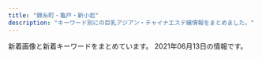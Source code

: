```yaml
---
title: "錦糸町・亀戸・新小岩"
description: "キーワード別にの巨乳アジアン・チャイナエステ嬢情報をまとめました。"
---
```


新着画像と新着キーワードをまとめています。
2021年06月13日の情報です。

<DmmAffiliateIns />
<KeywordTable
  shops={
    [
    {
        "station": "JR\u9326\u7cf8\u753a\u99c5\u5357\u53e3",
        "name": "\u3042\u308f\u308f",
        "keywords": {
            "88": 24,
            "85": 24,
            "86": 12,
            "87": 48,
            "\u30bb\u30af\u30b7\u30fc": 10,
            "D": 96,
            "C": 12
        },
        "url": "https://awa-akasuri.jp/",
        "img_links": [
            "https://awa-akasuri.jp/wp-content/uploads/2020/01/mai1_1.jpg",
            "https://awa-akasuri.jp/wp-content/uploads/2020/09/1_pc.png",
            "https://awa-akasuri.jp/wp-content/uploads/2020/01/yuki26.png",
            "https://awa-akasuri.jp/wp-content/uploads/2020/09/1_sp.png",
            "https://awa-akasuri.jp/wp-content/uploads/2020/01/yumi22.png",
            "https://awa-akasuri.jp/wp-content/uploads/2020/01/rika24_1.png",
            "https://awa-akasuri.jp/wp-content/uploads/2020/09/awawa400x400-270x174.png",
            "https://awa-akasuri.jp/wp-content/uploads/2020/01/tomo25.png",
            "https://awa-akasuri.jp/wp-content/uploads/2020/09/3_pc.png",
            "https://awa-akasuri.jp/wp-content/uploads/2020/09/2_sp.png",
            "https://awa-akasuri.jp/wp-content/uploads/2020/09/awawa400x400.png",
            "https://awa-akasuri.jp/wp-content/uploads/2020/01/aya22.png",
            "https://awa-akasuri.jp/wp-content/uploads/2020/09/5_pc.png",
            "https://awa-akasuri.jp/wp-content/uploads/2020/09/sora.png",
            "https://awa-akasuri.jp/wp-content/uploads/2020/01/mika21.png",
            "https://awa-akasuri.jp/wp-content/uploads/2020/01/kokomi_1.jpg",
            "https://awa-akasuri.jp/wp-content/uploads/2020/09/4_pc.png",
            "https://awa-akasuri.jp/wp-content/uploads/2020/09/2_pc.png",
            "https://awa-akasuri.jp/wp-content/uploads/2020/09/movie.png"
        ]
    },
    {
        "name": "\u30cf\u30ca",
        "station": "JR\u65b0\u5c0f\u5ca9\u99c5\u5357\u53e3",
        "keywords": {
            "C": 11,
            "85": 1
        },
        "img_links": [
            "http://rettryout.xyz/uploads/210601/1-210601142SNb.jpg",
            "http://rettryout.xyz/uploads/210605/1-210605154440Z8.jpg",
            "http://rettryout.xyz/images/top-sp.png",
            "http://rettryout.xyz/uploads/210602/1-2106021J019609.jpg",
            "http://rettryout.xyz/uploads/181218/1-1Q21R10G3C3.png",
            "http://rettryout.xyz/uploads/210601/1-2106011543122X.jpg",
            "http://rettryout.xyz/uploads/210601/1-21060114292J51.jpg",
            "http://rettryout.xyz/uploads/210601/1-210601154925960.jpg",
            "http://rettryout.xyz/images/end.png",
            "http://rettryout.xyz/uploads/181218/1-1Q21R10649544.png",
            "http://rettryout.xyz/uploads/210601/1-210601154226451.jpg",
            "http://rettryout.xyz/uploads/181218/1-1Q21R106025N.png",
            "http://rettryout.xyz/uploads/210605/1-210605154451934.jpg",
            "http://rettryout.xyz/uploads/181218/1-1Q21R10626151.png"
        ],
        "url": "http://rettryout.xyz/"
    },
    {
        "url": "http://miyabi-aroma.xyz/",
        "img_links": [
            "http://miyabi-aroma.xyz/images/nav/nav-staff.jpg",
            "http://miyabi-aroma.xyz/images/staff/3/yaya2.jpg",
            "http://miyabi-aroma.xyz/images/staff/3/yami.jpg",
            "http://miyabi-aroma.xyz/images/nav/nav-job.jpg",
            "http://miyabi-aroma.xyz/images/staff/3/kiki2.jpg",
            "http://miyabi-aroma.xyz/images/shishu/se2.jpg",
            "http://miyabi-aroma.xyz/images/index-rose_13.png",
            "http://miyabi-aroma.xyz/images/shishu/se1.jpg",
            "http://miyabi-aroma.xyz/images/staff/3/yaya1.jpg",
            "http://miyabi-aroma.xyz/images/staff/3/miya2.jpg",
            "http://miyabi-aroma.xyz/images/staff/3/kiki.jpg",
            "http://miyabi-aroma.xyz/images/staff/3/rina.jpg",
            "http://miyabi-aroma.xyz/images/staff/3/miya.jpg",
            "http://miyabi-aroma.xyz/images/index-rose_04.png",
            "http://miyabi-aroma.xyz/images/nav/nav-info.jpg",
            "http://miyabi-aroma.xyz/images/3/2.jpg",
            "http://miyabi-aroma.xyz/images/staff/3/ami2.jpg",
            "http://miyabi-aroma.xyz/images/index-rose_09.png",
            "http://miyabi-aroma.xyz/images/11.png",
            "http://miyabi-aroma.xyz/images/staff/3/rina2.jpg",
            "http://miyabi-aroma.xyz/images/index-rose_02.png",
            "http://miyabi-aroma.xyz/images/1801706901.jpg",
            "http://miyabi-aroma.xyz/images/staff/3/ami.jpg",
            "http://miyabi-aroma.xyz/images/nav/nav-sys.jpg",
            "http://miyabi-aroma.xyz/images/index-rose_07.png",
            "http://miyabi-aroma.xyz/images/3/1.jpg"
        ],
        "keywords": {
            "C": 7
        },
        "station": "JR\u4e80\u6238\u99c5\u6771\u53e3",
        "name": "\u685c"
    },
    {
        "img_links": [
            "https://doraimon.tyo.cm/images/link.jpg",
            "https://doraimon.tyo.cm/photos/sites/32/2021/03/2021032507045669.jpg",
            "https://doraimon.tyo.cm/images/staff_line.jpg",
            "https://doraimon.tyo.cm/photos/sites/32/2021/03/2021030207305994.jpg",
            "https://doraimon.tyo.cm/images/mobile.jpg",
            "https://doraimon.tyo.cm/photos/sites/32/2021/03/2021030207304993.jpg",
            "https://doraimon.tyo.cm/images/top.jpg",
            "https://doraimon.tyo.cm/photos/sites/32/2021/05/2021052303124736.jpg",
            "https://doraimon.tyo.cm/photos/sites/32/2021/06/2021061202563259.jpg",
            "https://doraimon.tyo.cm/images/s_face.jpg",
            "https://doraimon.tyo.cm/photos/sites/32/2021/03/2021030207304862.jpg",
            "https://doraimon.tyo.cm/photos/sites/32/2021/03/202103120651532.jpg",
            "https://doraimon.tyo.cm/photos/sites/32/2021/05/2021051104372699.jpg",
            "https://doraimon.tyo.cm/photos/sites/32/2021/04/202104070649510.jpg",
            "https://doraimon.tyo.cm/photos/sites/32/2021/05/2021051407405290.jpg",
            "https://doraimon.tyo.cm/photos/sites/32/2021/03/2021032301301384.jpg",
            "https://doraimon.tyo.cm/images/s_news.jpg",
            "https://doraimon.tyo.cm/photos/sites/32/2021/04/202104280419564.jpg",
            "https://doraimon.tyo.cm/photos/sites/32/2021/03/2021030207310114.jpg",
            "https://doraimon.tyo.cm/photos/sites/32/2021/03/2021031206553637.jpg"
        ],
        "keywords": {
            "88": 2,
            "D": 10,
            "87": 2,
            "E": 4,
            "86": 3,
            "85": 4,
            "83": 3
        },
        "url": "https://doraimon.tyo.cm/",
        "name": "\u30c9\u30e9\u3048\u3082\u3093",
        "station": "JR\u4e80\u6238\u99c5\u5317\u53e3"
    },
    {
        "keywords": {},
        "station": "JR\u4e80\u6238\u99c5\u6771\u53e3",
        "name": "Remoon",
        "img_links": [
            "http://yousei.xyz/images/r2.jpg",
            "http://yousei.xyz/images/g5.jpg",
            "http://yousei.xyz/images/g4.jpg",
            "http://yousei.xyz/images/recuit.jpg",
            "http://yousei.xyz/images/r1.jpg",
            "http://yousei.xyz/images/r3.jpg",
            "http://yousei.xyz/images/mob.png",
            "http://yousei.xyz/images/g2.jpg",
            "http://yousei.xyz/images/g3.jpg",
            "http://yousei.xyz/images/g1.jpg",
            "http://yousei.xyz/images/mobile.jpg",
            "http://yousei.xyz/images/g6.jpg",
            "http://yousei.xyz/images/r4.jpg",
            "http://yousei.xyz/images/top.png"
        ],
        "url": "http://yousei.xyz/"
    },
    {
        "station": "JR\u9326\u7cf8\u753a\u5357\u53e3",
        "url": "http://harunohana.jpest.net/",
        "keywords": {
            "C": 12
        },
        "name": "\u6625\u306e\u82b1",
        "img_links": [
            "http://harunohana.jpest.net/uploads//sites/38/elementor/thumbs/c1-p3a4bw5e1kwi5v056or06ljv5c0e005xwohq00tseg.jpg",
            "http://harunohana.jpest.net/uploads//sites/38/2021/02/c2.jpg",
            "http://harunohana.jpest.net/uploads//sites/38/2021/03/g2.jpg",
            "http://harunohana.jpest.net/uploads//sites/38/2021/03/1.jpg",
            "http://harunohana.jpest.net/uploads//sites/38/2021/02/tel_pickup.png",
            "http://harunohana.jpest.net/uploads//sites/38/2021/02/c6.jpg",
            "http://harunohana.jpest.net/uploads//sites/38/2021/03/g3.jpg",
            "http://harunohana.jpest.net/uploads//sites/38/2021/02/pick-tit.png",
            "http://harunohana.jpest.net/uploads//sites/38/2021/02/c3.jpg",
            "http://harunohana.jpest.net/uploads//sites/38/elementor/thumbs/g1-p3mbbo5xbyuayorl3qn8vsare61ijopmkh8c9mi4sw.jpg",
            "http://harunohana.jpest.net/uploads//sites/38/2021/02/tel_staff.png",
            "http://harunohana.jpest.net/uploads//sites/38/2021/02/c5.jpg",
            "http://harunohana.jpest.net/uploads//sites/38/2021/02/news-tit.png",
            "http://harunohana.jpest.net/uploads//sites/38/2021/02/xian.jpg",
            "http://harunohana.jpest.net/uploads//sites/38/elementor/thumbs/c3-p3a4c1sf6l483iry9r6rlk4mpn8la6sbxgemvolfd4.jpg",
            "http://harunohana.jpest.net/uploads//sites/38/2021/02/staff-tit.png",
            "http://harunohana.jpest.net/uploads//sites/38/2021/02/mobile.jpg",
            "http://harunohana.jpest.net/uploads//sites/38/2021/02/top-3.png",
            "http://harunohana.jpest.net/uploads//sites/38/2021/02/tel_top.png",
            "http://harunohana.jpest.net/uploads//sites/38/2021/03/g5.jpg",
            "http://harunohana.jpest.net/uploads//sites/38/elementor/thumbs/g5-p5qga8zeagwf7efovdavelljg7lsn1y4eanjgcq0uo.jpg",
            "http://harunohana.jpest.net/uploads//sites/38/2021/02/info-tit.png",
            "http://harunohana.jpest.net/uploads//sites/38/2021/03/g1.jpg",
            "http://harunohana.jpest.net/uploads//sites/38/2021/02/c4.jpg",
            "http://harunohana.jpest.net/uploads//sites/38/elementor/thumbs/g4-p3mbec1gp2hjuwwbjw36y43rzgwycta8xnrv7ujz68.jpg",
            "http://harunohana.jpest.net/uploads//sites/38/2021/04/g5.jpg",
            "http://harunohana.jpest.net/uploads//sites/38/elementor/thumbs/c5-p3a4c3o3k96sqqp7ys00qjnjwezbpkzslpplu8in0o.jpg",
            "http://harunohana.jpest.net/uploads//sites/38/elementor/thumbs/g2-p3mbcgd30zwwmzmmj2u1yl6l7q6iyltkocswnxcbm8.jpg",
            "http://harunohana.jpest.net/uploads//sites/38/2021/02/ditiao-1.png",
            "http://harunohana.jpest.net/uploads//sites/38/2021/02/c1.jpg",
            "http://harunohana.jpest.net/uploads//sites/38/2021/02/mobile-tit.png",
            "http://harunohana.jpest.net/uploads//sites/38/2021/02/tel_info.png",
            "http://harunohana.jpest.net/uploads//sites/38/elementor/thumbs/g3-p3mbdh0sfjb37s5dl0oi5txkdr5uasv3te8udptyvk.jpg",
            "http://harunohana.jpest.net/uploads//sites/38/elementor/thumbs/c2-p3a4by12f8z2t2xevpk9bl2sc3r4fedekxsoykr020.jpg"
        ]
    },
    {
        "station": "JR\u65b0\u5c0f\u5ca9\u99c5\u5317\u53e3",
        "url": "http://mori.me-es.com/",
        "keywords": {
            "90": 1,
            "86": 3,
            "85": 3,
            "88": 1,
            "C": 7,
            "87": 1
        },
        "img_links": [
            "http://mori.me-es.com/girls/04a.jpg",
            "http://mori.me-es.com/images/index_29.jpg",
            "http://mori.me-es.com/images/index_10.jpg",
            "http://mori.me-es.com/images/index_22.jpg",
            "http://mori.me-es.com/images/sub_28.jpg",
            "http://mori.me-es.com/images/index_19.jpg",
            "http://mori.me-es.com/images/index_03.jpg",
            "http://mori.me-es.com/girls/02.jpg",
            "http://mori.me-es.com/images/index_28.jpg",
            "http://mori.me-es.com/images/index_05.jpg",
            "http://mori.me-es.com/images/index_08.jpg",
            "http://mori.me-es.com/girls/03.jpg",
            "http://mori.me-es.com/images/index_25.jpg",
            "http://mori.me-es.com/images/index_15.jpg",
            "http://mori.me-es.com/girls/00.jpg",
            "http://mori.me-es.com/girls/08a.jpg",
            "http://mori.me-es.com/images/index_16.jpg",
            "http://mori.me-es.com/girls/08.jpg",
            "http://mori.me-es.com/images/index_27.jpg",
            "http://mori.me-es.com/images/rec_15.jpg",
            "http://mori.me-es.com/images/rec.jpg",
            "http://mori.me-es.com/girls/01.jpg",
            "http://mori.me-es.com/images/index_04.jpg",
            "http://mori.me-es.com/images/index_06.jpg",
            "http://mori.me-es.com/images/index_24.jpg",
            "http://mori.me-es.com/images/index_12.jpg",
            "http://mori.me-es.com/images/index_01.jpg",
            "http://mori.me-es.com/girls/06.jpg",
            "http://mori.me-es.com/images/index_26.jpg",
            "http://mori.me-es.com/images/index_21.jpg",
            "http://mori.me-es.com/girls/05.jpg",
            "http://mori.me-es.com/images/index_09.jpg",
            "http://mori.me-es.com/images/info_15.jpg",
            "http://mori.me-es.com/images/index_18.jpg",
            "http://mori.me-es.com/images/index_07.jpg",
            "http://mori.me-es.com/images/index_30.jpg",
            "http://mori.me-es.com/images/index_02.jpg",
            "http://mori.me-es.com/images/staff_15.jpg",
            "http://mori.me-es.com/images/index_13.jpg",
            "http://mori.me-es.com/girls/04.jpg",
            "http://mori.me-es.com/girls/07.jpg",
            "http://mori.me-es.com/images/index_17.jpg",
            "http://mori.me-es.com/images/info.jpg",
            "http://mori.me-es.com/images/index_20.jpg"
        ],
        "name": "\u68ee"
    },
    {
        "station": "JR\u5c0f\u5ca9\u99c5\u5317\u53e3",
        "url": "http://aria.tokyo-relaxtime.asia/",
        "name": "Aria\uff5e\u30a2\u30ea\u30a2\uff5e",
        "img_links": [
            "http://aria.tokyo-relaxtime.asia/img/slick/st-5.jpg",
            "http://aria.tokyo-relaxtime.asia/img/cast/nana-04.jpg",
            "http://aria.tokyo-relaxtime.asia/img/cast/rina-01.jpg",
            "http://aria.tokyo-relaxtime.asia/img/cast/rina-04.jpg",
            "http://aria.tokyo-relaxtime.asia/img/cast/apple-04.jpg",
            "http://aria.tokyo-relaxtime.asia/img/cast/coco-03.jpg",
            "http://aria.tokyo-relaxtime.asia/img/cast/coco-04.jpg",
            "http://aria.tokyo-relaxtime.asia/img/interior/corridor-1.jpg",
            "http://aria.tokyo-relaxtime.asia/img/slick/st-4.jpg",
            "http://aria.tokyo-relaxtime.asia/img/slick/st-3.jpg",
            "http://aria.tokyo-relaxtime.asia/img/cast/nana-03.jpg",
            "http://aria.tokyo-relaxtime.asia/img/cast/apple-03.jpg",
            "http://aria.tokyo-relaxtime.asia/img/cast/rina-03.jpg",
            "http://aria.tokyo-relaxtime.asia/img/cast/yumi-04.jpg",
            "http://aria.tokyo-relaxtime.asia/img/cast/nana-01.jpg",
            "http://aria.tokyo-relaxtime.asia/img/slick/st-2.jpg",
            "http://aria.tokyo-relaxtime.asia/img/cast/coco-01.jpg",
            "http://aria.tokyo-relaxtime.asia/img/slick/st-1.jpg",
            "http://aria.tokyo-relaxtime.asia/img/cast/yumi-03.jpg",
            "http://aria.tokyo-relaxtime.asia/img/cast/coco-02.jpg",
            "http://aria.tokyo-relaxtime.asia/img/cast/rina-02.jpg",
            "http://aria.tokyo-relaxtime.asia/img/cast/apple-02.jpg",
            "http://aria.tokyo-relaxtime.asia/img/cast/yumi-02.jpg",
            "http://aria.tokyo-relaxtime.asia/img/cast/risa-01.jpg",
            "http://aria.tokyo-relaxtime.asia/img/cast/yumi-01.jpg",
            "http://aria.tokyo-relaxtime.asia/img/interior/lobby-1.jpg",
            "http://aria.tokyo-relaxtime.asia/img/cast/nana-02.jpg",
            "http://aria.tokyo-relaxtime.asia/img/cast/risa-02.jpg",
            "http://aria.tokyo-relaxtime.asia/img/cast/risa-03.jpg",
            "http://aria.tokyo-relaxtime.asia/img/cast/apple-01.jpg"
        ],
        "keywords": {}
    },
    {
        "name": "\u3088\u308d\u3053\u3073",
        "keywords": {},
        "station": "JR\u9326\u7cf8\u753a\u99c5\u5317\u53e3",
        "img_links": [
            "http://k-yorocobi.com/images/bill.jpg",
            "http://k-yorocobi.com/images/bar-pickup.png",
            "http://k-yorocobi.com/staff/s-yuyu.jpg",
            "http://k-yorocobi.com/pic/pic2.jpg",
            "http://k-yorocobi.com/images/b-movie.png",
            "http://k-yorocobi.com/images/footer.png",
            "http://k-yorocobi.com/images/b-tel.png",
            "http://k-yorocobi.com/images/bar-cam.png",
            "http://k-yorocobi.com/images/b-awaawa.png",
            "http://k-yorocobi.com/staff/s-tika.jpg",
            "http://k-yorocobi.com/images/c-staff.png",
            "http://k-yorocobi.com/images/c-top.png",
            "http://k-yorocobi.com/images/bar-interior.png",
            "http://k-yorocobi.com/staff/s-rina.jpg",
            "http://k-yorocobi.com/pic/pic1.jpg",
            "http://k-yorocobi.com/pic/pic4.jpg",
            "http://k-yorocobi.com/images/b-mobile.png",
            "http://k-yorocobi.com/staff/s-emi.jpg",
            "http://k-yorocobi.com/images/bar-staff.png",
            "http://k-yorocobi.com/images/c-interior.png",
            "http://k-yorocobi.com/images/bar-news.png",
            "http://k-yorocobi.com/pic/pic3.jpg"
        ],
        "url": "http://k-yorocobi.com/"
    },
    {
        "keywords": {
            "D": 12,
            "E": 3
        },
        "url": "https://es-koakuma.com/",
        "name": "\u5c0f\u60aa\u9b54",
        "img_links": [
            "https://es-koakuma.com/wp-content/themes/este/img/call.png",
            "https://es-koakuma.com/wp-content/uploads/2018/12/876521sakuma.jpg",
            "https://es-koakuma.com/wp-content/themes/este/img/top-img01b.png",
            "https://es-koakuma.com/wp-content/uploads/2018/12/212sakuma.jpg",
            "https://es-koakuma.com/wp-content/themes/este/img/1.jpg",
            "https://es-koakuma.com/wp-content/themes/este/img/tel_header.png",
            "https://es-koakuma.com/wp-content/themes/este/img/tel_footer.png",
            "https://es-koakuma.com/wp-content/uploads/2018/12/872165sakuma.jpg",
            "https://es-koakuma.com/wp-content/themes/este/img/2.jpg",
            "https://es-koakuma.com/wp-content/uploads/2020/01/87621sakuma.jpg",
            "https://es-koakuma.com/wp-content/themes/este/img/4.jpg",
            "https://es-koakuma.com/wp-content/themes/este/img/top-img01a.png",
            "https://es-koakuma.com/wp-content/themes/este/img/3.jpg",
            "https://es-koakuma.com/wp-content/themes/este/img/top-img02.png"
        ],
        "station": "JR\u4e80\u6238\u99c5\u5317\u53e3"
    },
    {
        "station": "JR\u5c0f\u5ca9\u99c5\u5317\u53e3",
        "img_links": [
            "http://www.sh-yuki.work/images/room2.jpg",
            "http://www.sh-yuki.work/uploads/191028/1-19102Q03S5a4.jpg",
            "http://www.sh-yuki.work/images/room1.jpg",
            "http://www.sh-yuki.work/uploads/191104/1-1911041I124915.jpg",
            "http://www.sh-yuki.work/uploads/191221/1-191221111A3123.jpg",
            "http://www.sh-yuki.work/uploads/210607/1-21060F93SS40.jpg",
            "http://www.sh-yuki.work/uploads/200218/1-20021Q359301Q.jpg",
            "http://www.sh-yuki.work/images/nbj2.jpg",
            "http://www.sh-yuki.work/images/top.png",
            "http://www.sh-yuki.work/images/end.png",
            "http://www.sh-yuki.work/uploads/201214/1-201214162100347.jpg",
            "http://www.sh-yuki.work/uploads/190105/1-1Z1051440193X.jpg",
            "http://www.sh-yuki.work/uploads/200127/1-20012G02404310.jpg",
            "http://www.sh-yuki.work/uploads/200713/1-200G3125135C2.jpg",
            "http://www.sh-yuki.work/uploads/201215/1-201215145153M4.jpg",
            "http://www.sh-yuki.work/uploads/191227/1-19122F93911958.jpg",
            "http://www.sh-yuki.work/uploads/210216/1-210216154459443.jpg",
            "http://www.sh-yuki.work/images/lanmu5.jpg",
            "http://www.sh-yuki.work/images/lanmu3.jpg",
            "http://www.sh-yuki.work/uploads/191227/1-19122F94110460.jpg",
            "http://www.sh-yuki.work/uploads/201215/1-201215145200113.jpg",
            "http://www.sh-yuki.work/uploads/200620/1-200620154311K4.jpg",
            "http://www.sh-yuki.work/uploads/191006/1-191006105P61Z.jpg",
            "http://www.sh-yuki.work/images/mobile.jpg",
            "http://www.sh-yuki.work/uploads/190105/1-1Z105143940E6.jpg",
            "http://www.sh-yuki.work/images/s_staff.jpg",
            "http://www.sh-yuki.work/uploads/200110/1-20011013245Y49.jpg",
            "http://www.sh-yuki.work/uploads/210216/1-210216154445506.jpg",
            "http://www.sh-yuki.work/uploads/191202/1-191202154021200.jpg",
            "http://www.sh-yuki.work/images/1.jpg",
            "http://www.sh-yuki.work/images/room3.jpg",
            "http://www.sh-yuki.work/images/room4.jpg",
            "http://www.sh-yuki.work/uploads/190105/1-1Z105143R9539.jpg",
            "http://www.sh-yuki.work/uploads/190105/1-1Z105143921224.jpg",
            "http://www.sh-yuki.work/uploads/200218/1-20021Q3591A57.jpg",
            "http://www.sh-yuki.work/images/s_news.jpg",
            "http://www.sh-yuki.work/uploads/190110/1-1Z110093529363.png",
            "http://www.sh-yuki.work/uploads/200713/1-200G3110344421.jpg",
            "http://www.sh-yuki.work/images/lanmu4.jpg",
            "http://www.sh-yuki.work/uploads/200618/1-20061Q633094V.jpg",
            "http://www.sh-yuki.work/uploads/210607/1-21060F93RT17.jpg",
            "http://www.sh-yuki.work/uploads/191021/1-19102116361I39.jpg",
            "http://www.sh-yuki.work/uploads/201214/1-20121416231WV.jpg",
            "http://www.sh-yuki.work/uploads/191006/1-191006105IM24.jpg",
            "http://www.sh-yuki.work/uploads/200618/1-20061Q6342Y06.jpg",
            "http://www.sh-yuki.work/images/lanmu2.jpg",
            "http://www.sh-yuki.work/uploads/200620/1-20062015425B54.jpg"
        ],
        "keywords": {
            "86": 14,
            "89": 2,
            "88": 2,
            "D": 18
        },
        "name": "\u3086\u304d",
        "url": "http://www.sh-yuki.work/"
    },
    {
        "keywords": {},
        "url": "http://www.kirara.este88.com/",
        "station": "JR\u5c0f\u5ca9\u99c5\u5357\u53e3",
        "img_links": [],
        "name": "\u304d\u3089\u3089"
    },
    {
        "url": "https://kameido-massage.com/",
        "name": "\u842c\u751f\u697c",
        "station": "JR\u4e80\u6238\u99c5\u5317\u53e3",
        "keywords": {},
        "img_links": [
            "https://kameido-massage.com/room/room-l1.jpg",
            "https://kameido-massage.com/button/staff.png",
            "https://kameido-massage.com/staff/nana-s1.jpg",
            "https://kameido-massage.com/2021/03/23/aki-s1.jpg",
            "https://kameido-massage.com/2019/11/02/yuka-s1.jpg",
            "https://kameido-massage.com/2019/11/10/erika-s1.jpg",
            "https://kameido-massage.com/menu/home.png",
            "https://kameido-massage.com/images/top3.jpg",
            "https://kameido-massage.com/2020/03/28/nana-s1.jpg",
            "https://kameido-massage.com/2019/12/25/mika-s1.jpg",
            "https://kameido-massage.com/button/home.png",
            "https://kameido-massage.com/2020/07/17/mika-s1.jpg",
            "https://kameido-massage.com/2019/10/29/yuri-s1.jpg",
            "https://kameido-massage.com/images/footer-l.png",
            "https://kameido-massage.com/2021/04/28/yuna-s1.jpg",
            "https://kameido-massage.com/staff/yuki-l1.jpg",
            "https://kameido-massage.com/icon/yelp.png",
            "https://kameido-massage.com/staff/nana-l1.jpg",
            "https://kameido-massage.com/images/top2.jpg",
            "https://kameido-massage.com/link/mens-esthe.png",
            "https://kameido-massage.com/menu/info.png",
            "https://kameido-massage.com/images/flower.png",
            "https://kameido-massage.com/staff/aki-s1.jpg",
            "https://kameido-massage.com/room/room-l4.jpg",
            "https://kameido-massage.com/images/top1.jpg",
            "https://kameido-massage.com/room/room-l6.jpg",
            "https://kameido-massage.com/menu/staff.png",
            "https://kameido-massage.com/icon/facebook.png",
            "https://kameido-massage.com/icon/line.png",
            "https://kameido-massage.com/menu/blog.png",
            "https://kameido-massage.com/images/main-small.jpg",
            "https://kameido-massage.com/staff/aki-l1.jpg",
            "https://kameido-massage.com/staff/yuki-s1.jpg",
            "https://scdn.line-apps.com/n/line_add_friends/btn/ja.png",
            "https://kameido-massage.com/2020/05/15/kazumi-s1.jpg",
            "https://kameido-massage.com/images/main-top.jpg",
            "https://kameido-massage.com/images/clear.png",
            "https://kameido-massage.com/icon/twitter.png",
            "https://kameido-massage.com/staff/yuna-s1.jpg",
            "https://kameido-massage.com/images/footer-r.png",
            "https://kameido-massage.com/staff/yuna-l1.jpg",
            "https://kameido-massage.com/images/main-sp.jpg",
            "https://kameido-massage.com/room/room-l2.jpg",
            "https://kameido-massage.com/room/room-l5.jpg",
            "https://kameido-massage.com/images/qrcode.png",
            "https://kameido-massage.com/images/header3.png",
            "https://kameido-massage.com/room/room-l3.jpg",
            "https://kameido-massage.com/button/blog.png"
        ]
    },
    {
        "url": "http://yukinosakura.tyo.cm/",
        "name": "\u685c\u82b1",
        "img_links": [
            "http://yukinosakura.a2.webnavi.work/upload/sites/72/2020/04/2020040708052456.jpg",
            "http://yukinosakura.tyo.cm/images/room1.jpg",
            "http://yukinosakura.a2.webnavi.work/upload/sites/72/2020/04/2020040708052118.jpg",
            "http://yukinosakura.tyo.cm/images/s_shedule.jpg",
            "http://yukinosakura.tyo.cm/images/mobile.jpg",
            "http://yukinosakura.a2.webnavi.work/upload/sites/72/2020/04/2020040708052434.jpg",
            "http://yukinosakura.tyo.cm/images/room3.jpg",
            "http://yukinosakura.a2.webnavi.work/upload/sites/72/2020/04/2020040708052241.jpg",
            "http://yukinosakura.tyo.cm/images/s_staff.jpg",
            "http://yukinosakura.tyo.cm/images/room2.jpg",
            "http://yukinosakura.tyo.cm/images/room4.jpg",
            "http://yukinosakura.tyo.cm/images/top.jpg",
            "http://yukinosakura.tyo.cm/images/s_news.jpg",
            "http://yukinosakura.a2.webnavi.work/upload/sites/72/2020/04/2020040708052353.jpg"
        ],
        "keywords": {
            "83": 6,
            "86": 12,
            "D": 24,
            "C": 18,
            "85": 12
        },
        "station": "JR\u4e80\u6238\u99c5\u5317\u53e3"
    },
    {
        "name": "\u30ea\u30e9\u30c3\u30af\u30b9\u306e\u68ee",
        "url": "http://ipidiw.com/relaxnomori/",
        "station": "\u68ee\u4e0b\u99c5A4\u53e3",
        "keywords": {
            "90": 2,
            "93": 1,
            "86": 1
        },
        "img_links": [
            "http://ipidiw.com/relaxnomori/images/mobile.jpg",
            "http://ipidiw.com/relaxnomori/user_data/00000019.jpg",
            "http://ipidiw.com/relaxnomori/images/staff_t.jpg",
            "http://ipidiw.com/relaxnomori/images/tt.jpg",
            "http://ipidiw.com/relaxnomori/images/interior.png",
            "http://ipidiw.com/relaxnomori/user_data/00000018.jpg",
            "http://ipidiw.com/relaxnomori/images/news.jpg",
            "http://ipidiw.com/relaxnomori/images/interior_t.jpg",
            "http://ipidiw.com/relaxnomori/user_data/00000017.jpg",
            "http://ipidiw.com/relaxnomori/user_data/00000020.jpg",
            "http://ipidiw.com/relaxnomori/images/tp.png",
            "http://ipidiw.com/relaxnomori/images/rem.jpg"
        ]
    },
    {
        "url": "http://kinshichoesute.xyz/",
        "img_links": [
            "http://kinshichoesute.xyz/staff/aya/01.png",
            "http://kinshichoesute.xyz/staff/ai/01.png",
            "http://kinshichoesute.xyz/staff/hitomi/02.png",
            "http://kinshichoesute.xyz/img/no.png",
            "http://kinshichoesute.xyz/img/nav-003.png",
            "http://kinshichoesute.xyz/staff/mimi/01.png",
            "http://kinshichoesute.xyz/img/stt.jpg",
            "http://kinshichoesute.xyz/img/nav-004.png",
            "http://kinshichoesute.xyz/staff/nana/01.png",
            "http://kinshichoesute.xyz/img/stb.jpg",
            "http://kinshichoesute.xyz/img/nav-002.png",
            "http://kinshichoesute.xyz/img/nav-005.png",
            "http://kinshichoesute.xyz/img/nav-006.png",
            "http://kinshichoesute.xyz/staff/hitomi/01.png",
            "http://kinshichoesute.xyz/staff/kaori/01.png",
            "http://kinshichoesute.xyz/img/tel.png",
            "http://kinshichoesute.xyz/img/nav-001.png"
        ],
        "name": "Forever \uff5e\u30d5\u30a9\u30fc\u30a8\u30d0\u30fc\uff5e",
        "station": "JR\u9326\u7cf8\u753a\u99c5",
        "keywords": {}
    },
    {
        "url": "http://www.es-royal.click/",
        "name": "\u5e78\u305b",
        "station": "\u4eac\u6210\u7acb\u77f3\u99c5\u5317\u53e3",
        "keywords": {},
        "img_links": [
            "http://www.es-royal.click/images/b2.jpg",
            "http://www.es-royal.click/images/interior_t.jpg",
            "http://www.es-royal.click/images/b1.jpg",
            "http://www.es-royal.click/images/staff_t.jpg",
            "http://www.es-royal.click/images/mobile.jpg",
            "http://www.es-royal.click/images/6.jpg",
            "http://www.es-royal.click/img/ego1.jpg",
            "http://www.es-royal.click/images/int2.png",
            "http://www.es-royal.click/images/int1.png",
            "http://www.es-royal.click/images/ta.jpg",
            "http://www.es-royal.click/images/7.jpg",
            "http://www.es-royal.click/img/mimi1.jpg",
            "http://www.es-royal.click/images/4.jpg",
            "http://www.es-royal.click/images/s1.png",
            "http://www.es-royal.click/images/head.jpg",
            "http://www.es-royal.click/images/main_top.jpg",
            "http://www.es-royal.click/images/1.jpg",
            "http://www.es-royal.click/images/b3.jpg",
            "http://www.es-royal.click/images/8.jpg",
            "http://www.es-royal.click/images/sys1.png",
            "http://www.es-royal.click/img/momo2.jpg",
            "http://www.es-royal.click/img/aya1.jpg",
            "http://www.es-royal.click/img/miyuki1.jpg",
            "http://www.es-royal.click/images/main_footer.jpg",
            "http://www.es-royal.click/images/9.jpg",
            "http://www.es-royal.click/img/momo1.jpg",
            "http://www.es-royal.click/images/news.png",
            "http://www.es-royal.click/img/emi1.jpg",
            "http://www.es-royal.click/images/5.jpg",
            "http://www.es-royal.click/img/nana1.jpg"
        ]
    },
    {
        "img_links": [
            "http://el-grande.asia/img/dagger.png",
            "http://el-grande.asia/img/cast/shu-02.jpg",
            "http://el-grande.asia/img/interior/lobby-1.jpg",
            "http://el-grande.asia/img/interior/shower-4.jpg",
            "http://el-grande.asia/img/btn_twitter.png",
            "http://el-grande.asia/img/cast/lucy-04.jpg",
            "http://el-grande.asia/img/btn_top.png",
            "http://el-grande.asia/img/cast/hana-03.jpg",
            "http://el-grande.asia/img/cast/baby-04.jpg",
            "http://el-grande.asia/img/cast/rey-01.jpg",
            "http://el-grande.asia/img/cast/aki-04.jpg",
            "http://el-grande.asia/img/cast/shu-04.jpg",
            "http://el-grande.asia/img/cast/sara-05.jpg",
            "http://el-grande.asia/img/cast/ki-04.jpg",
            "http://el-grande.asia/img/cast/aki-01.jpg",
            "http://el-grande.asia/img/cast/haru-04.jpg",
            "http://el-grande.asia/img/cast/sara-06.jpg",
            "http://el-grande.asia/img/cast/shu-01.jpg",
            "http://el-grande.asia/img/cast/lucy-03.jpg",
            "http://el-grande.asia/img/interior/corridor-1.jpg",
            "http://el-grande.asia/img/cast/hana-02.jpg",
            "http://el-grande.asia/img/cast/haru-01.jpg",
            "http://el-grande.asia/img/btn_cast.png",
            "http://el-grande.asia/img/cast/sara-08.jpg",
            "http://el-grande.asia/img/cast/mai-01.jpg",
            "http://el-grande.asia/img/btn_interior.png",
            "http://el-grande.asia/img/cast/ki-01.jpg",
            "http://el-grande.asia/img/cast/lucy-02.jpg",
            "http://el-grande.asia/img/cast/rey-04.jpg",
            "http://el-grande.asia/img/cast/ki-02.jpg",
            "http://el-grande.asia/img/cast/hana-01.jpg",
            "http://el-grande.asia/img/cast/rey-02.jpg",
            "http://el-grande.asia/img/cast/mai-03.jpg",
            "http://el-grande.asia/img/cast/hana-04.jpg",
            "http://el-grande.asia/img/cast/ki-03.jpg",
            "http://el-grande.asia/img/cast/aki-02.jpg",
            "http://el-grande.asia/img/cast/aki-03.jpg",
            "http://el-grande.asia/img/cast/shu-03.jpg",
            "http://el-grande.asia/img/cast/baby-02.jpg",
            "http://el-grande.asia/img/cast/lucy-01.jpg",
            "http://el-grande.asia/img/cast/baby-01.jpg",
            "http://el-grande.asia/img/cast/mai-04.jpg",
            "http://el-grande.asia/img/cast/haru-02.jpg",
            "http://el-grande.asia/img/cast/haru-03.jpg",
            "http://el-grande.asia/img/cast/baby-03.jpg"
        ],
        "url": "http://el-grande.asia/",
        "name": "\u30a8\u30eb\u30b0\u30e9\u30f3\u30c7-elgrande-",
        "station": "JR\u65b0\u5c0f\u5ca9\u99c5\u5357\u53e3",
        "keywords": {}
    },
    {
        "url": "http://thaipataya.chm.jp/",
        "img_links": [
            "https://chm.jp/domains1/thaipataya/myimg/imgcom36618_sp.png",
            "https://chm.jp/domains1/thaipataya/myimg/imgcom36575_sp.jpg",
            "https://chm.jp/domains1/thaipataya/myimg/imgcom37653_sp.jpg",
            "https://chm.jp/domains1/thaipataya/myimg/imgcom37839_sp.jpg",
            "https://chm.jp/domains1/thaipataya/myimg/imgcom36634_sp.jpg",
            "https://chm.jp/domains1/thaipataya/myimg/imgcom37738_sp.png",
            "https://chm.jp/domains1/thaipataya/myimg/imgcom36605_sp.jpg",
            "https://chm.jp/domains1/thaipataya/myimg/imgcom36633_sp.jpg",
            "https://chm.jp/domains1/thaipataya/myimg/imgcom37915_sp.jpg",
            "https://chm.jp/domains1/thaipataya/myimg/imgcom37725_sp.png",
            "https://chm.jp/domains1/thaipataya/myimg/slideimg36560_sp.jpg",
            "https://chm.jp/domains1/thaipataya/myimg/imgcom36582_sp.jpg",
            "https://chm.jp/domains1/thaipataya/myimg/imgcom37914_sp.jpg",
            "https://chm.jp/domains1/thaipataya/myimg/imgcom37732_sp.png",
            "https://chm.jp/domains1/thaipataya/myimg/imgcom37733_sp.png",
            "https://chm.jp/domains1/thaipataya/myimg/imgcom36619_sp.jpg",
            "https://chm.jp/domains1/thaipataya/myimg/imgcom36579_sp.jpg",
            "https://chm.jp/domains1/thaipataya/myimg/imgcom37789_sp.png",
            "https://chm.jp/domains1/thaipataya/myimg/imgcom37659_sp.png",
            "https://chm.jp/domains1/thaipataya/myimg/imgcom37172_sp.png",
            "https://chm.jp/domains1/thaipataya/myimg/imgcom37667_sp.png",
            "https://chm.jp/domains1/thaipataya/myimg/imgcom37913_sp.jpg",
            "https://chm.jp/domains1/thaipataya/myimg/imgcom37360_sp.jpg",
            "https://chm.jp/domains1/thaipataya/myimg/imgcom37663_sp.jpg",
            "https://chm.jp/domains1/thaipataya/myimg/imgcom37661_sp.png",
            "https://chm.jp/domains1/thaipataya/myimg/imgcom37660_sp.png",
            "https://chm.jp/domains1/thaipataya/myimg/imgcom37669_sp.jpg",
            "https://chm.jp/domains1/thaipataya/myimg/slideimg36562_sp.jpg",
            "https://chm.jp/domains1/thaipataya/myimg/imgcom36576_sp.jpg",
            "https://chm.jp/domains1/thaipataya/myimg/imgcom37362_sp.jpg",
            "https://chm.jp/domains1/thaipataya/myimg/imgcom37358_sp.jpg",
            "https://chm.jp/domains1/thaipataya/myimg/imgcom37067_sp.png",
            "https://chm.jp/domains1/thaipataya/myimg/imgcom36603_sp.png",
            "https://chm.jp/domains1/thaipataya/myimg/imgcom36565_sp.jpg",
            "https://chm.jp/domains1/thaipataya/myimg/imgcom37359_sp.jpg",
            "https://chm.jp/domains1/thaipataya/myimg/imgcom36581_sp.jpg",
            "https://chm.jp/domains1/thaipataya/myimg/imgcom37840_sp.jpg",
            "https://chm.jp/domains1/thaipataya/myimg/imgcom37357_sp.jpg",
            "https://chm.jp/domains1/thaipataya/myimg/imgcom37736_sp.png",
            "https://chm.jp/domains1/thaipataya/myimg/imgcom37841_sp.jpg",
            "https://chm.jp/domains1/thaipataya/myimg/imgcom36613_sp.jpg",
            "https://chm.jp/domains1/thaipataya/myimg/imgcom37666_sp.jpg",
            "https://chm.jp/domains1/thaipataya/myimg/imgcom37739_sp.png",
            "https://chm.jp/domains1/thaipataya/myimg/imgcom37740_sp.png",
            "https://chm.jp/domains1/thaipataya/myimg/imgcom36620_sp.jpg",
            "https://chm.jp/domains1/thaipataya/myimg/imgcom37658_sp.png",
            "https://chm.jp/domains1/thaipataya/myimg/imgcom37361_sp.png",
            "https://chm.jp/domains1/thaipataya/myimg/imgcom37833_sp.jpg",
            "https://chm.jp/domains1/thaipataya/myimg/imgcom36617_sp.jpg",
            "https://chm.jp/domains1/thaipataya/myimg/imgcom36567_sp.jpg",
            "https://chm.jp/domains1/thaipataya/myimg/imgcom36607_sp.jpg",
            "https://chm.jp/domains1/thaipataya/myimg/imgcom37710_sp.jpg",
            "https://chm.jp/domains1/thaipataya/myimg/imgcom36606_sp.jpg",
            "https://chm.jp/domains1/thaipataya/myimg/imgcom37665_sp.jpg",
            "https://chm.jp/domains1/thaipataya/myimg/imgcom36580_sp.jpg",
            "https://chm.jp/domains1/thaipataya/myimg/imgcom37726_sp.png",
            "https://chm.jp/domains1/thaipataya/myimg/imgcom37668_sp.png",
            "https://chm.jp/domains1/thaipataya/myimg/imgcom37068_sp.jpg",
            "http://chm.jp/img/linebutton_82x20.png",
            "https://chm.jp/domains1/thaipataya/myimg/imgcom36636_sp.jpg",
            "https://chm.jp/domains1/thaipataya/myimg/imgcom37174_sp.png",
            "https://chm.jp/domains1/thaipataya/myimg/imgcom37177_sp.png",
            "https://chm.jp/domains1/thaipataya/myimg/imgcom37662_sp.png",
            "https://chm.jp/domains1/thaipataya/myimg/imgcom37916_sp.jpg",
            "https://chm.jp/domains1/thaipataya/myimg/imgcom36635_sp.jpg",
            "https://chm.jp/domains1/thaipataya/myimg/imgcom37727_sp.png",
            "https://chm.jp/domains1/thaipataya/myimg/imgcom37664_sp.png",
            "https://chm.jp/domains1/thaipataya/myimg/imgcom37737_sp.png",
            "https://chm.jp/domains1/thaipataya/myimg/slideimg36561_sp.jpg",
            "https://chm.jp/domains1/thaipataya/myimg/imgcom37655_sp.jpg",
            "https://chm.jp/domains1/thaipataya/myimg/imgcom37734_sp.png",
            "https://chm.jp/domains1/thaipataya/myimg/imgcom36566_sp.png",
            "https://chm.jp/domains1/thaipataya/myimg/imgcom37834_sp.jpg",
            "https://chm.jp/domains1/thaipataya/myimg/imgcom36604_sp.jpg",
            "https://chm.jp/domains1/thaipataya/myimg/imgcom37654_sp.jpg"
        ],
        "name": "\u30d1\u30bf\u30e4",
        "station": "JR\u5c0f\u5ca9\u99c5\u5357\u53e3",
        "keywords": {
            "\u30bb\u30af\u30b7\u30fc": 1,
            "C": 12
        }
    },
    {
        "name": "\u96c5\u82b3",
        "img_links": [
            "http://www.o-miyabi.com/images/rec_09.jpg",
            "http://www.o-miyabi.com/images/index_16.jpg",
            "http://www.o-miyabi.com/images/upload/thumb/ee1f5473198d928e.jpg",
            "http://www.o-miyabi.com/s/images/slider/1.jpg",
            "http://www.o-miyabi.com/s/images/top_2.jpg",
            "http://www.o-miyabi.com/images/upload/thumb/928147996b3538a2.jpg",
            "http://www.o-miyabi.com/s/uploads/02.jpg",
            "http://www.o-miyabi.com/images/upload/thumb/db15ea2226867103.jpg",
            "http://www.o-miyabi.com/images/upload/thumb/e12bb065f2380463.jpg",
            "http://www.o-miyabi.com/images/index_18.jpg",
            "http://www.o-miyabi.com/images/upload/thumb/7713de024ddc43e7.jpg",
            "http://www.o-miyabi.com/s/images/service_07.png",
            "http://www.o-miyabi.com/images/upload/thumb/51d074f8f9cdb905.jpg",
            "http://www.o-miyabi.com/girl/01.jpg",
            "http://www.o-miyabi.com/images/index_09.jpg",
            "http://www.o-miyabi.com/images/index_04.jpg",
            "http://www.o-miyabi.com/s/images/slider/prev.png",
            "http://www.o-miyabi.com/images/upload/thumb/6d7987cae648e809.jpg",
            "http://www.o-miyabi.com/images/upload/thumb/72ffa1fb925d394b.jpg",
            "http://www.o-miyabi.com/images/upload/thumb/3074da3acdacd1a3.jpg",
            "http://www.o-miyabi.com/images/index_10.jpg",
            "http://www.o-miyabi.com/images/index_07.jpg",
            "http://www.o-miyabi.com/images/upload/thumb/04d21d82d11bc049.jpg",
            "http://www.o-miyabi.com/s/images/slider/2.jpg",
            "http://www.o-miyabi.com/images/index_14.jpg",
            "http://www.o-miyabi.com/images/upload/thumb/6fceb6aef71115ac.jpg",
            "http://www.o-miyabi.com/images/upload/thumb/1a8371be7358f1df.jpg",
            "http://www.o-miyabi.com/s/images/slider/3.jpg",
            "http://www.o-miyabi.com/images/upload/thumb/301c9a35b11a384f.jpg",
            "http://www.o-miyabi.com/s/images/slider/next.png",
            "http://www.o-miyabi.com/s/image/nav_hotel.png",
            "http://www.o-miyabi.com/images/upload/thumb/57af63e7ff71466b.jpg",
            "http://www.o-miyabi.com/s/images/iphone.png",
            "http://www.o-miyabi.com/s/images/tel.png",
            "http://www.o-miyabi.com/images/index_13.jpg",
            "http://www.o-miyabi.com/s/images/t1.jpg",
            "http://www.o-miyabi.com/images/index_19.jpg",
            "http://www.o-miyabi.com/images/index_06.jpg",
            "http://www.o-miyabi.com/images/info_09.jpg",
            "http://www.o-miyabi.com/s/image/nav_topics.png",
            "http://www.o-miyabi.com/s/uploads/06.jpg",
            "http://www.o-miyabi.com/images/upload/thumb/0981f77ac0a1e07f.jpg",
            "http://www.o-miyabi.com/images/index_03.jpg",
            "http://www.o-miyabi.com/s/uploads/01.jpg",
            "http://www.o-miyabi.com/s/images/t3.jpg",
            "http://www.o-miyabi.com/s/uploads/07.jpg",
            "http://www.o-miyabi.com/images/staff_09.jpg",
            "http://www.o-miyabi.com/images/index_01.jpg",
            "http://www.o-miyabi.com/s/images/t2.jpg",
            "http://www.o-miyabi.com/s/images/service_03.png",
            "http://www.o-miyabi.com/images/rec.jpg",
            "http://www.o-miyabi.com/s/image/nav_cast.png",
            "http://www.o-miyabi.com/s/uploads/03.jpg",
            "http://www.o-miyabi.com/s/images/service_01.png",
            "http://www.o-miyabi.com/images/index_05.jpg",
            "http://www.o-miyabi.com/images/index_02.jpg",
            "http://www.o-miyabi.com/s/images/okubokomachi.jpg",
            "http://www.o-miyabi.com/images/info_02.jpg",
            "http://www.o-miyabi.com/images/info.jpg",
            "http://www.o-miyabi.com/s/uploads/08.jpg",
            "http://www.o-miyabi.com/s/images/pc.png",
            "http://www.o-miyabi.com/s/image/nav_manga.png",
            "http://www.o-miyabi.com/images/upload/thumb/0dc07af1006255fa.jpg",
            "http://www.o-miyabi.com/s/uploads/04.jpg",
            "http://www.o-miyabi.com/s/image/nav_sys.png",
            "http://www.o-miyabi.com/s/image/nav_top.png",
            "http://www.o-miyabi.com/images/movie_09.jpg"
        ],
        "station": "JR\u65b0\u5c0f\u5ca9\u99c5\u5357\u53e3",
        "keywords": {
            "H": 2,
            "84": 2,
            "C": 12,
            "D": 4,
            "98": 2,
            "89": 6,
            "85": 4,
            "86": 2
        },
        "url": "http://www.o-miyabi.com/"
    },
    {
        "name": "\u30b9\u30c1\u30e5\u30ef\u306e\u30b9\u30de\u30a4\u30eb",
        "station": "JR\u9326\u7cf8\u753a\u99c5\u5317\u53e3",
        "url": "http://kinshicho-es.xyz/",
        "keywords": {
            "C": 7
        },
        "img_links": [
            "http://kinshicho-es.xyz/images/r4.jpg",
            "http://kinshicho-es.xyz/images/g0.jpg",
            "http://kinshicho-es.xyz/images/b1.jpg",
            "http://kinshicho-es.xyz/images/g3.jpg",
            "http://kinshicho-es.xyz/images/r1.jpg",
            "http://kinshicho-es.xyz/images/g5.jpg",
            "http://kinshicho-es.xyz/images/news-tit1.jpg",
            "http://kinshicho-es.xyz/images/r3.jpg",
            "http://kinshicho-es.xyz/images/g41.jpg",
            "http://kinshicho-es.xyz/images/r2.jpg",
            "http://kinshicho-es.xyz/images/kanban.jpg",
            "http://kinshicho-es.xyz/images/top1.jpg",
            "http://kinshicho-es.xyz/images/g2.jpg",
            "http://kinshicho-es.xyz/images/b2.jpg",
            "http://kinshicho-es.xyz/images/left1_2_02.jpg",
            "http://kinshicho-es.xyz/images/top.jpg"
        ]
    },
    {
        "station": "JR\u9326\u7cf8\u753a\u99c5\u5357\u53e3",
        "name": "Cherry",
        "img_links": [
            "http://dccompanyqoo10.cafe24.com/tiffany/images/store/store.png",
            "http://dccompanyqoo10.cafe24.com/tiffany/images/common/header.png",
            "http://dccompanyqoo10.cafe24.com/tiffany/images/top/store_bg.png"
        ],
        "keywords": {},
        "url": "http://cherry-esthe.com/"
    },
    {
        "name": "KIRARA",
        "keywords": {
            "89": 12,
            "C": 48,
            "87": 24,
            "83": 12,
            "88": 12,
            "92": 12,
            "85": 72,
            "86": 36,
            "E": 12,
            "D": 120
        },
        "url": "https://kinshicho-mensesthe.net/",
        "img_links": [
            "https://kinshicho-mensesthe.net/staff2/saki-s1.jpg",
            "https://kinshicho-mensesthe.net/mens-esthe-massage/2020/02/06/sora-s1.jpg",
            "https://kinshicho-mensesthe.net/staff2/rui-l1.jpg",
            "https://kinshicho-mensesthe.net/staff2/saki-l1.jpg",
            "https://kinshicho-mensesthe.net/room/esthe1.jpg",
            "https://kinshicho-mensesthe.net/staff2/haruka-l1.jpg",
            "https://kinshicho-mensesthe.net/staff2/yumi-l1.jpg",
            "https://kinshicho-mensesthe.net/room/4-l.jpg",
            "https://kinshicho-mensesthe.net/button/staff.png",
            "https://kinshicho-mensesthe.net/staff2/sora-l1.jpg",
            "https://kinshicho-mensesthe.net/room/5-l.jpg",
            "https://kinshicho-mensesthe.net/images/main1.jpg",
            "https://kinshicho-mensesthe.net/button/home.png",
            "https://kinshicho-mensesthe.net/staff2/sakura-s2.jpg",
            "https://kinshicho-mensesthe.net/images/main-sp.jpg",
            "https://kinshicho-mensesthe.net/room/4-s.jpg",
            "https://kinshicho-mensesthe.net/staff2/kiki-s1.jpg",
            "https://kinshicho-mensesthe.net/staff2/satomi-s1.jpg",
            "https://kinshicho-mensesthe.net/room/3-s.jpg",
            "https://kinshicho-mensesthe.net/room/esthe3.jpg",
            "https://kinshicho-mensesthe.net/staff2/sayaka-s1.jpg",
            "https://kinshicho-mensesthe.net/mens-esthe-massage/2020/02/06/satomi-s1.jpg",
            "https://kinshicho-mensesthe.net/staff2/sera-l1.jpg",
            "https://kinshicho-mensesthe.net/staff2/sakura-l2.jpg",
            "https://kinshicho-mensesthe.net/button/blog.png",
            "https://kinshicho-mensesthe.net/staff2/mai-s1.jpg",
            "https://kinshicho-mensesthe.net/staff2/haruka-s1.jpg",
            "https://kinshicho-mensesthe.net/mens-esthe-massage/2021/05/30/sayaka-s1.jpg",
            "https://kinshicho-mensesthe.net/staff2/rui-s1.jpg",
            "https://kinshicho-mensesthe.net/room/5-s.jpg",
            "https://kinshicho-mensesthe.net/staff2/sera-s1.jpg",
            "https://kinshicho-mensesthe.net/staff2/kokomi-l1.jpg",
            "https://kinshicho-mensesthe.net/room/6-l.jpg",
            "https://kinshicho-mensesthe.net/images/flower.png",
            "https://kinshicho-mensesthe.net/staff2/rika-l1.jpg",
            "https://kinshicho-mensesthe.net/staff2/kiki-l1.jpg",
            "https://kinshicho-mensesthe.net/room/2-l.jpg",
            "https://kinshicho-mensesthe.net/images/clear.png",
            "https://kinshicho-mensesthe.net/room/6-s.jpg",
            "https://kinshicho-mensesthe.net/mens-esthe-massage/2020/10/17/moe-s1.jpg",
            "https://kinshicho-mensesthe.net/images/footer-l.png",
            "https://kinshicho-mensesthe.net/staff2/yumi-s1.jpg",
            "https://kinshicho-mensesthe.net/room/3-l.jpg",
            "https://kinshicho-mensesthe.net/staff2/kokomi-s1.jpg",
            "https://kinshicho-mensesthe.net/room/1-l.jpg",
            "https://kinshicho-mensesthe.net/staff2/yuki-l1.jpg",
            "https://kinshicho-mensesthe.net/staff2/mai-l1.jpg",
            "https://kinshicho-mensesthe.net/images/camp.png",
            "https://kinshicho-mensesthe.net/images/qrcode.png",
            "https://kinshicho-mensesthe.net/mens-esthe-massage/2021/06/02/yumi-s1.jpg",
            "https://kinshicho-mensesthe.net/room/1-s.jpg",
            "https://kinshicho-mensesthe.net/staff2/moe-s1.jpg",
            "https://kinshicho-mensesthe.net/staff2/satomi-l1.jpg",
            "https://kinshicho-mensesthe.net/staff2/sora-s1.jpg",
            "https://kinshicho-mensesthe.net/images/header3.png",
            "https://kinshicho-mensesthe.net/mens-esthe-massage/2020/01/22/yuki-s1.jpg",
            "https://kinshicho-mensesthe.net/images/footer-r.png",
            "https://kinshicho-mensesthe.net/room/esthe2.jpg",
            "https://kinshicho-mensesthe.net/staff2/yuki-s1.jpg",
            "https://kinshicho-mensesthe.net/room/2-s.jpg",
            "https://kinshicho-mensesthe.net/staff2/rika-s1.jpg"
        ],
        "station": "JR\u9326\u7cf8\u753a\u99c5\u5317\u53e3"
    },
    {
        "name": "\u604b\u59eb",
        "station": "JR\u4e80\u6238\u99c5\u5317\u53e3",
        "url": "http://cpienakada.com/",
        "keywords": {
            "D": 4,
            "86": 1,
            "C": 1
        },
        "img_links": [
            "http://cpienakada.com/upload/202104/1617264919.jpg",
            "http://cpienakada.com/upload/images/20210331_153515.png",
            "http://cpienakada.com/upload/202104/1617264407.jpg",
            "http://cpienakada.com/upload/202104/thumb_dis/1617331988.jpg",
            "http://cpienakada.com/upload/202104/1617331988.jpg",
            "http://cpienakada.com/upload/202104/thumb/1617264919.jpg",
            "http://cpienakada.com/upload/202104/thumb/1617264609.jpg",
            "http://cpienakada.com/upload/202104/thumb_dis/1617264919.jpg",
            "http://cpienakada.com/upload/202104/thumb/1617264788.jpg",
            "http://cpienakada.com/upload/images/20210331_151639.jpg",
            "http://cpienakada.com/upload/images/20210331_151305.jpg",
            "http://cpienakada.com/upload/images/20210331_153453.jpg",
            "http://cpienakada.com/upload/202104/thumb_dis/1617264609.jpg",
            "http://cpienakada.com/upload/202104/1617264788.jpg",
            "http://cpienakada.com/upload/202103/1617174846.jpg",
            "http://cpienakada.com/upload/202103/1617174691.jpg",
            "http://cpienakada.com/upload/202104/thumb/1617264407.jpg",
            "http://cpienakada.com/upload/202104/1617264609.jpg",
            "http://cpienakada.com/upload/202103/1617175265.jpg",
            "http://cpienakada.com/upload/202104/thumb_dis/1617264407.jpg",
            "http://cpienakada.com/upload/202104/thumb_dis/1617264788.jpg",
            "http://cpienakada.com/upload/202103/1617175559.jpg",
            "http://cpienakada.com/upload/202104/thumb/1617331988.jpg",
            "http://cpienakada.com/upload/images/20210402_094656.jpg"
        ]
    },
    {
        "url": "http://www.himawari-shinkoiwa.com/",
        "img_links": [
            "http://www.himawari-shinkoiwa.com/img/move.jpg",
            "http://www.himawari-shinkoiwa.com/img/ttl_info.png",
            "http://www.himawari-shinkoiwa.com/img/btn_blog.png",
            "http://www.himawari-shinkoiwa.com/images/slider/2.jpg",
            "http://www.himawari-shinkoiwa.com/files/005.jpg",
            "http://www.himawari-shinkoiwa.com/images/slider/3.jpg",
            "http://www.himawari-shinkoiwa.com/img/pickup.jpg",
            "http://www.himawari-shinkoiwa.com/img/ttl_move.png",
            "http://www.himawari-shinkoiwa.com/files/001.jpg",
            "http://www.himawari-shinkoiwa.com/img/btn_side_mobile.jpg",
            "http://www.himawari-shinkoiwa.com/files/004-02.jpg",
            "http://www.himawari-shinkoiwa.com/files/001-02.jpg",
            "http://www.himawari-shinkoiwa.com/files/004.jpg",
            "http://www.himawari-shinkoiwa.com/img/goback.jpg",
            "http://www.himawari-shinkoiwa.com/images/line.png",
            "http://www.himawari-shinkoiwa.com/img/tel.png",
            "http://www.himawari-shinkoiwa.com/img/ttl_news.png",
            "http://www.himawari-shinkoiwa.com/files/005-02.jpg",
            "http://www.himawari-shinkoiwa.com/images/slider/1.jpg"
        ],
        "station": "JR\u65b0\u5c0f\u5ca9\u99c5\u5357\u53e3",
        "name": "\u3072\u307e\u308f\u308a",
        "keywords": {
            "86": 4,
            "D": 6,
            "C": 11,
            "87": 2
        }
    },
    {
        "name": "\u7652\u3057\u306e\u68ee",
        "station": "\u9752\u7825\u99c5",
        "keywords": {},
        "img_links": [
            "http://iyasimori.jpest.net/uploads//sites/37/2021/01/news01.png",
            "http://iyasimori.jpest.net/uploads//sites/37/2021/01/r5.jpg",
            "http://iyasimori.jpest.net/uploads//sites/37/2021/01/g2-2.jpg",
            "http://iyasimori.jpest.net/uploads//sites/37/2021/01/g5.jpg",
            "http://iyasimori.jpest.net/uploads//sites/37/2021/04/g1-3.jpg",
            "http://iyasimori.jpest.net/uploads//sites/37/2021/01/r4-1.jpg",
            "http://iyasimori.jpest.net/uploads//sites/37/2021/01/g4.jpg",
            "http://iyasimori.jpest.net/uploads//sites/37/2021/01/g3-2-150x150.jpg",
            "http://iyasimori.jpest.net/uploads//sites/37/2021/01/top.jpg",
            "http://iyasimori.jpest.net/uploads//sites/37/2021/04/g1-2-150x150.jpg",
            "http://iyasimori.jpest.net/uploads//sites/37/2021/04/g1-3-150x150.jpg",
            "http://iyasimori.jpest.net/uploads//sites/37/2021/01/r6.jpg",
            "http://iyasimori.jpest.net/uploads//sites/37/2021/01/g1-3-150x150.jpg",
            "http://iyasimori.jpest.net/uploads//sites/37/2021/01/news03.png",
            "http://iyasimori.jpest.net/uploads//sites/37/2021/01/g4-150x150.jpg",
            "http://iyasimori.jpest.net/uploads//sites/37/2021/04/g1-2.jpg",
            "http://iyasimori.jpest.net/uploads//sites/37/2021/01/tite-staff.jpg",
            "http://iyasimori.jpest.net/uploads//sites/37/2021/01/a.jpg",
            "http://iyasimori.jpest.net/uploads//sites/37/2021/01/g2-2-150x150.jpg",
            "http://iyasimori.jpest.net/uploads//sites/37/2021/01/bj_03.jpg",
            "http://iyasimori.jpest.net/uploads//sites/37/2021/01/r3-1.jpg",
            "http://iyasimori.jpest.net/uploads//sites/37/2021/01/mobile.png",
            "http://iyasimori.jpest.net/uploads//sites/37/2021/01/a2.jpg",
            "http://iyasimori.jpest.net/uploads//sites/37/2021/01/g1-3.jpg",
            "http://iyasimori.jpest.net/uploads//sites/37/2021/01/g5-150x150.jpg",
            "http://iyasimori.jpest.net/uploads//sites/37/2021/01/g3-2.jpg"
        ],
        "url": "http://iyasimori.jpest.net/"
    },
    {
        "station": "JR\u65b0\u5c0f\u5ca9\u99c5\u5357\u53e3",
        "url": "http://y-rlx.net/",
        "keywords": {
            "95": 2,
            "86": 2,
            "92": 1,
            "87": 1,
            "85": 1,
            "89": 1,
            "90": 1,
            "88": 1
        },
        "name": "\u7f8e\u697d",
        "img_links": [
            "http://y-rlx.net/girl/09.jpg",
            "http://y-rlx.net/images/rec_16.jpg",
            "http://y-rlx.net/images/acc_tit01.jpg",
            "http://y-rlx.net/girl/08.jpg",
            "http://y-rlx.net/girl/07.jpg",
            "http://y-rlx.net/images/index_07.png",
            "http://y-rlx.net/images/index_23.jpg",
            "http://y-rlx.net/girl/010.jpg",
            "http://y-rlx.net/images/rec.jpg",
            "http://y-rlx.net/girl/00.jpg",
            "http://y-rlx.net/images/index_21.jpg",
            "http://y-rlx.net/images/index_08.jpg",
            "http://y-rlx.net/images/index_02.png",
            "http://y-rlx.net/girl/02.jpg",
            "http://y-rlx.net/images/03.png",
            "http://y-rlx.net/girl/011a.jpg",
            "http://y-rlx.net/images/info.png",
            "http://y-rlx.net/images/01.png",
            "http://y-rlx.net/images/line.jpg",
            "http://y-rlx.net/girl/05a.jpg",
            "http://y-rlx.net/images/index_10.jpg",
            "http://y-rlx.net/girl/03.jpg",
            "http://y-rlx.net/images/index_19.png",
            "http://y-rlx.net/girl/07a.jpg",
            "http://y-rlx.net/girl/03a.jpg",
            "http://y-rlx.net/images/acc_tit03.jpg",
            "http://y-rlx.net/images/staff_16.jpg",
            "http://y-rlx.net/images/index_16.png",
            "http://y-rlx.net/images/acc_16.jpg",
            "http://y-rlx.net/images/02.png",
            "http://y-rlx.net/images/sys_16.jpg",
            "http://y-rlx.net/images/index_14.png",
            "http://y-rlx.net/images/index_13.jpg",
            "http://y-rlx.net/images/acc_tit.jpg",
            "http://y-rlx.net/girl/010a.jpg",
            "http://y-rlx.net/girl/09a.jpg",
            "http://y-rlx.net/images/index_12.jpg",
            "http://y-rlx.net/girl/01.jpg",
            "http://y-rlx.net/images/index_06.png",
            "http://y-rlx.net/girl/05.jpg",
            "http://y-rlx.net/images/index_11.jpg",
            "http://y-rlx.net/girl/011.jpg",
            "http://y-rlx.net/girl/06.jpg",
            "http://y-rlx.net/images/index_09.jpg",
            "http://y-rlx.net/girl/p01.jpg",
            "http://y-rlx.net/images/rex_16.jpg",
            "http://y-rlx.net/images/sys.jpg",
            "http://y-rlx.net/images/index_04.png"
        ]
    },
    {
        "img_links": [
            "http://iyashi.sweet-relaxation.com/img/cast/nana-02.jpg",
            "http://iyashi.sweet-relaxation.com/img/slick/sl-7.jpg",
            "http://iyashi.sweet-relaxation.com/img/slick/sl-1.jpg",
            "http://iyashi.sweet-relaxation.com/img/cast/nana-03.jpg",
            "http://iyashi.sweet-relaxation.com/img/cast/nana-01.jpg",
            "http://iyashi.sweet-relaxation.com/img/slick/sl-5.jpg",
            "http://iyashi.sweet-relaxation.com/img/cast/ran-03.jpg",
            "http://iyashi.sweet-relaxation.com/img/treatment/aroma-01.jpg",
            "http://iyashi.sweet-relaxation.com/img/slick/sl-4.jpg",
            "http://iyashi.sweet-relaxation.com/img/cast/olive-01.jpg",
            "http://iyashi.sweet-relaxation.com/img/cast/eri-01.jpg",
            "http://iyashi.sweet-relaxation.com/img/cast/eri-03.jpg",
            "http://iyashi.sweet-relaxation.com/img/cast/ran-01.jpg",
            "http://iyashi.sweet-relaxation.com/img/treatment/body-01.jpg",
            "http://iyashi.sweet-relaxation.com/img/cast/olive-03.jpg",
            "http://iyashi.sweet-relaxation.com/img/slick/sl-3.jpg",
            "http://iyashi.sweet-relaxation.com/img/slick/sl-6.jpg",
            "http://iyashi.sweet-relaxation.com/img/cast/yaya-02.jpg",
            "http://iyashi.sweet-relaxation.com/img/cast/yaya-03.jpg",
            "http://iyashi.sweet-relaxation.com/img/cast/olive-02.jpg",
            "http://iyashi.sweet-relaxation.com/img/cast/eri-02.jpg",
            "http://iyashi.sweet-relaxation.com/img/cast/ran-02.jpg",
            "http://iyashi.sweet-relaxation.com/img/treatment/ashitsubo-01.jpg",
            "http://iyashi.sweet-relaxation.com/img/cast/yaya-01.jpg",
            "http://iyashi.sweet-relaxation.com/img/slick/sl-2.jpg"
        ],
        "name": "\u7652 IYASHI",
        "station": "JR\u4e80\u6238\u99c5\u6771\u53e3",
        "url": "http://iyashi.sweet-relaxation.com/",
        "keywords": {}
    },
    {
        "url": "http://gyaruzu.este.work/",
        "name": "\u6fc0\u5b89\u30ae\u30e3\u30eb\u30ba",
        "img_links": [
            "http://gyaruzu.este.work/2/uploadimg/1621394016.jpeg",
            "http://gyaruzu.este.work/icon2.png",
            "http://gyaruzu.este.work/2/uploadimg/1623314226.jpeg",
            "http://gyaruzu.este.work/2/uploadimg/1623314147.jpeg",
            "http://gyaruzu.este.work/2/uploadimg/1623313976.jpeg",
            "http://gyaruzu.este.work/2/uploadimg/1622985748.jpeg",
            "http://gyaruzu.este.work/loader.png",
            "http://gyaruzu.este.work/2/uploadimg/1621394318.jpeg",
            "http://gyaruzu.este.work/2/uploadimg/1623313886.jpeg",
            "http://gyaruzu.este.work/2/uploadimg/1623313809.jpeg"
        ],
        "keywords": {
            "88": 9,
            "90": 2,
            "85": 3,
            "89": 8
        },
        "station": "JR\u4e80\u6238\u99c5\u5317\u53e3"
    },
    {
        "name": "\u7652\u3057\u306e\u6cc9",
        "keywords": {
            "\u30bb\u30af\u30b7\u30fc": 2
        },
        "img_links": [
            "https://iyashinoizumi.com/wp-content/uploads/2019/06/momoko1.jpg",
            "https://iyashinoizumi.com/wp-content/uploads/2019/06/43D6BE9C-43F6-45C2-95E5-E775CE725D67.jpeg",
            "https://iyashinoizumi.com/wp-content/uploads/0731EF09-7405-4B36-8468-B17A307EB894-e1579436226478.jpeg",
            "https://iyashinoizumi.com/wp-content/uploads/2019/06/5293C707-270F-4802-8168-1493DA07DDAE.jpeg",
            "https://iyashinoizumi.com/wp-content/uploads/9B89E764-B754-425D-A9AC-BB5566FA6AC4-270x300.jpeg",
            "https://iyashinoizumi.com/wp-content/uploads/0731EF09-7405-4B36-8468-B17A307EB894-197x300.jpeg",
            "https://iyashinoizumi.com/wp-content/uploads/2019/06/2DD3549C-F937-441D-B0E3-E26520ACFABD-e1559410733851.jpeg",
            "https://iyashinoizumi.com/wp-content/uploads/2019/06/001.jpg",
            "https://iyashinoizumi.com/wp-content/uploads/7208DC4D-6E47-49CE-B1C0-3607E54E114B.jpeg",
            "https://iyashinoizumi.com/wp-content/uploads/2019/06/50CD669B-0FFA-4734-B898-EB3D53E95C21.jpeg",
            "https://iyashinoizumi.com/wp-content/uploads/hiruwari.png",
            "https://iyashinoizumi.com/wp-content/uploads/0731EF09-7405-4B36-8468-B17A307EB894.jpeg",
            "https://iyashinoizumi.com/wp-content/uploads/7208DC4D-6E47-49CE-B1C0-3607E54E114B-210x300.jpeg",
            "https://iyashinoizumi.com/wp-content/uploads/5AA02D30-2C43-42C1-BE02-48E5A5C27E91-226x300.jpeg",
            "https://iyashinoizumi.com/wp-content/uploads/9B89E764-B754-425D-A9AC-BB5566FA6AC4.jpeg",
            "https://iyashinoizumi.com/wp-content/uploads/rin.jpg",
            "https://iyashinoizumi.com/wp-content/uploads/5AA02D30-2C43-42C1-BE02-48E5A5C27E91.jpeg"
        ],
        "station": "JR\u9326\u7cf8\u753a\u99c5\u5317\u53e3",
        "url": "https://iyashinoizumi.com/"
    },
    {
        "keywords": {
            "\u30bb\u30af\u30b7\u30fc": 3,
            "E": 3
        },
        "url": "http://mariabella.ies.fun/",
        "img_links": [
            "http://mariabella.ies.fun/images/top.png",
            "http://mariabella.ies.fun/images/ac2.jpg",
            "http://mariabella.ies.fun/images/r02.jpg",
            "http://mariabella.ies.fun/images/r04.jpg",
            "http://mariabella.ies.fun/images/r05.jpg",
            "http://mariabella.ies.fun/images/mobile.jpg",
            "http://mariabella.ies.fun/images/mobile1.jpg",
            "http://mariabella.ies.fun/images/s-staff.jpg",
            "http://mariabella.ies.fun/images/s-recriut.jpg",
            "http://mariabella.ies.fun/images/r03.jpg",
            "http://mariabella.ies.fun/images/r01.jpg",
            "http://mariabella.ies.fun/images/ac3.jpg",
            "http://mariabella.ies.fun/images/ac1.jpg",
            "http://mariabella.ies.fun/images/pick.jpg",
            "http://mariabella.ies.fun/photos/sites/45/2018/06/2018062706422857.jpg",
            "http://mariabella.ies.fun/photos/sites/45/2019/09/2019091016323921.jpeg",
            "http://mariabella.ies.fun/images/news.jpg",
            "http://mariabella.ies.fun/images/r06.jpg",
            "http://mariabella.ies.fun/images/info.jpg",
            "http://mariabella.ies.fun/images/r09.jpg",
            "http://mariabella.ies.fun/images/r07.jpg",
            "http://mariabella.ies.fun/photos/sites/45/2019/09/2019092717170772.jpeg",
            "http://mariabella.ies.fun/photos/sites/45/2020/01/2020012420100278.jpeg"
        ],
        "station": "JR\u5c0f\u5ca9\u99c5\u5317\u53e3",
        "name": "\u30de\u30ea\u30a2\u30d9\u30fc\u30e9"
    },
    {
        "img_links": [
            "http://biwert.xyz/templets/default/picture/head.jpg",
            "http://biwert.xyz/templets/default/picture/news.jpg",
            "http://biwert.xyz/uploads/201006/1-2010061F032C0.jpg",
            "http://biwert.xyz/uploads/180620/1-1P620101629244.png",
            "http://biwert.xyz/uploads/201003/1-2010031G35C32.jpg",
            "http://biwert.xyz/uploads/180620/1-1P62010193X63.jpg",
            "http://biwert.xyz/templets/default/picture/rec1.png",
            "http://biwert.xyz/uploads/180620/1-1P62010154K00.png",
            "http://biwert.xyz/uploads/201003/1-2010031G3421X.jpg",
            "http://biwert.xyz/uploads/201006/1-2010061A941445.jpg",
            "http://biwert.xyz/templets/default/picture/interior_t.jpg",
            "http://biwert.xyz/uploads/201003/1-2010031G432629.jpg",
            "http://biwert.xyz/uploads/201007/1-20100G4464b26.jpg",
            "http://biwert.xyz/uploads/allimg/180620/1-1P6201013133b.jpg",
            "http://biwert.xyz/uploads/allimg/180620/1-1P620101640O8.png",
            "http://biwert.xyz/uploads/201003/1-2010031G415110.jpg",
            "http://biwert.xyz/uploads/201109/1-201109141105216.jpg",
            "http://biwert.xyz/templets/default/picture/staff_t.jpg",
            "http://biwert.xyz/images/1-1P621101232H4.png"
        ],
        "keywords": {
            "G": 9,
            "E": 18
        },
        "station": "JR\u5c0f\u5ca9\u99c5\u5317\u53e3",
        "name": "\u4e00\u6642",
        "url": "http://biwert.xyz/"
    },
    {
        "img_links": [
            "http://hani-est.xyz/images/zi-newface.png",
            "http://hani-est.xyz/images/top.jpg",
            "http://hani-est.xyz/images/zi-staff.png",
            "http://hani-est.xyz/images/zi-ao.png",
            "http://hani-est.xyz/images/banna2.jpg",
            "http://hani-est.xyz/images/g6.jpg",
            "http://hani-est.xyz/images/zi-pri.png",
            "http://hani-est.xyz/images/g2.jpg",
            "http://hani-est.xyz/images/new1.jpg",
            "http://hani-est.xyz/images/g8.jpg",
            "http://hani-est.xyz/images/banna1.jpg",
            "http://hani-est.xyz/images/zi-service.png",
            "http://hani-est.xyz/images/g4.jpg",
            "http://hani-est.xyz/images/banna.jpg",
            "http://hani-est.xyz/images/g5.jpg",
            "http://hani-est.xyz/images/a1.jpg",
            "http://hani-est.xyz/images/g1.jpg",
            "http://hani-est.xyz/images/aoyi.jpg"
        ],
        "station": "\u897f\u5927\u5cf6\u99c5A1\u51fa\u53e3",
        "url": "http://hani-est.xyz/",
        "name": "\u871c\u82b1",
        "keywords": {
            "C": 41,
            "82": 10,
            "\u5de8\u4e73": 10,
            "\u4e73": 10,
            "90": 20,
            "83": 10,
            "94": 10,
            "E": 10
        }
    },
    {
        "url": "http://www.es-raku.link/",
        "img_links": [
            "http://www.es-raku.link/staff/mai.jpg",
            "http://www.es-raku.link/img/kaori1.jpg",
            "http://www.es-raku.link/img/ruru1.jpg",
            "http://www.es-raku.link/images/staff_t.png",
            "http://www.es-raku.link/images/int1.png",
            "http://www.es-raku.link/images/menu/staff.png",
            "http://www.es-raku.link/staff/ruru.jpg",
            "http://www.es-raku.link/images/8.jpg",
            "http://www.es-raku.link/images/news.jpg",
            "http://www.es-raku.link/images/2.jpg",
            "http://www.es-raku.link/images/r1.jpg",
            "http://www.es-raku.link/staff/yuki.jpg",
            "http://www.es-raku.link/images/menu/interior.png",
            "http://www.es-raku.link/img/mai1.jpg",
            "http://www.es-raku.link/staff/lucky.jpg",
            "http://www.es-raku.link/images/tel.jpg",
            "http://www.es-raku.link/images/6.jpg",
            "http://www.es-raku.link/images/menu/top.png",
            "http://www.es-raku.link/img/lucky1.jpg",
            "http://www.es-raku.link/images/interior_t.png",
            "http://www.es-raku.link/staff/ayaka.jpg",
            "http://www.es-raku.link/images/head.png",
            "http://www.es-raku.link/images/r2.jpg",
            "http://www.es-raku.link/images/1.jpg",
            "http://www.es-raku.link/images/3.jpg",
            "http://www.es-raku.link/images/9.jpg",
            "http://www.es-raku.link/staff/kaori.jpg",
            "http://www.es-raku.link/images/list.jpg",
            "http://www.es-raku.link/images/sys1.jpg",
            "http://www.es-raku.link/images/rtel.jpg",
            "http://www.es-raku.link/images/int2.png",
            "http://www.es-raku.link/images/7.jpg",
            "http://www.es-raku.link/img/yuki1.jpg",
            "http://www.es-raku.link/img/ayaka1.jpg",
            "http://www.es-raku.link/img/riri1.jpg",
            "http://www.es-raku.link/images/mobile.jpg",
            "http://www.es-raku.link/images/line.png",
            "http://www.es-raku.link/staff/riri.jpg"
        ],
        "keywords": {},
        "name": "Lucky\uff5e\u30e9\u30c3\u30ad\u30fc\uff5e",
        "station": "JR\u9326\u7cf8\u753a\u99c5\u5357\u53e3"
    }
]
}
/>
<DmmAffiliateScript />
